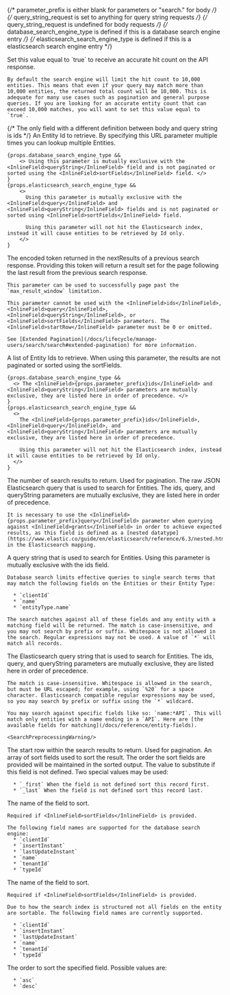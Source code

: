 
{/*  parameter_prefix is either blank for parameters or "search." for body */}
{/*  query_string_request is set to anything for query string requests */}
{/*  query_string_request is undefined for body requests */}
{/*  database_search_engine_type is defined if this is a database search engine entry */}
{/*  elasticsearch_search_engine_type is defined if this is a elasticsearch search engine entry */}

<APIBlock>
  <APIField name={props.parameter_prefix + "accurateTotal"} type="Boolean" optional defaults="false">
    Set this value equal to `true` to receive an accurate hit count on the API response.

    By default the search engine will limit the hit count to 10,000 entities. This means that even if your query may match more than 10,000 entities, the returned total count will be 10,000. This is adequate for many use cases such as pagination and general purpose queries. If you are looking for an accurate entity count that can exceed 10,000 matches, you will want to set this value equal to `true`.
  </APIField>
  {/*  The only field with a different definition between body and query string is ids */}
  <APIField name={props.parameter_prefix + "ids"} type="UUID" optional renderif={!!props.query_string_request}>
    An Entity Id to retrieve. By specifying this URL parameter multiple times you can lookup multiple Entities.

    {props.database_search_engine_type &&
        <> Using this parameter is mutually exclusive with the <InlineField>queryString</InlineField> field and is not paginated or sorted using the <InlineField>sortFields</InlineField> field. </>
    }
    {props.elasticsearch_search_engine_type &&
        <>
          Using this parameter is mutually exclusive with the <InlineField>query</InlineField> and <InlineField>queryString</InlineField> fields and is not paginated or sorted using <InlineField>sortFields</InlineField> field.

          Using this parameter will not hit the Elasticsearch index, instead it will cause entities to be retrieved by Id only.
        </>
    }
  </APIField>
  <APIField name="nextResults" type="String" optional since="1.48.0" renderif={!!props.elasticsearch_search_engine_type}>
    The encoded token returned in the <InlineField>nextResults</InlineField> of a previous search response. Providing this token will return a result set for the page following the last result from the previous search response.
    
    This parameter can be used to successfully page past the `max_result_window` limitation.

    This parameter cannot be used with the <InlineField>ids</InlineField>, <InlineField>query</InlineField>, <InlineField>queryString</InlineField>, or <InlineField>sortFields</InlineField> parameters. The <InlineField>startRow</InlineField> parameter must be 0 or omitted.

    See [Extended Pagination](/docs/lifecycle/manage-users/search/search#extended-pagination) for more information.
  </APIField>
  <APIField name={props.parameter_prefix + "ids"} type="Boolean" optional defaults="false" renderif={!props.query_string_request}>
    A list of Entity Ids to retrieve. When using this parameter, the results are not paginated or sorted using the <InlineField>sortFields</InlineField>.

    {props.database_search_engine_type &&
      <> The <InlineField>{props.parameter_prefix}ids</InlineField> and <InlineField>queryString</InlineField> parameters are mutually exclusive, they are listed here in order of precedence. </>
    }
    {props.elasticsearch_search_engine_type &&
      <>
        The <InlineField>{props.parameter_prefix}ids</InlineField>, <InlineField>query</InlineField>, and <InlineField>queryString</InlineField> parameters are mutually exclusive, they are listed here in order of precedence.

        Using this parameter will not hit the Elasticsearch index, instead it will cause entities to be retrieved by Id only.
      </>
    }
  </APIField>
  <APIField name={props.parameter_prefix + "numberOfResults"} type="Boolean" optional defaults="25">
    The number of search results to return. Used for pagination.
  </APIField>
  <APIField name={props.parameter_prefix + "query"} type="String" optional renderif={!!props.elasticsearch_search_engine_type}>
    The raw JSON Elasticsearch query that is used to search for Entities.  The <InlineField>ids</InlineField>, <InlineField>query</InlineField>, and <InlineField>queryString</InlineField>  parameters are mutually exclusive, they are listed here in order of precedence.

    It is necessary to use the <InlineField>{props.parameter_prefix}query</InlineField> parameter when querying against <InlineField>grants</InlineField> in order to achieve expected results, as this field is defined as a [nested datatype](https://www.elastic.co/guide/en/elasticsearch/reference/6.3/nested.html) in the Elasticsearch mapping.
  </APIField>
  <APIField name={props.parameter_prefix + "queryString"} type="String" optional renderif={!!props.database_search_engine_type}>
    A query string that is used to search for Entities. Using this parameter is mutually exclusive with the <InlineField>ids</InlineField> field.

    Database search limits effective queries to single search terms that may match the following fields on the Entities or their Entity Type:

      * `clientId`
      * `name`
      * `entityType.name`

    The search matches against all of these fields and any entity with a matching field will be returned. The match is case-insensitive, and you may not search by prefix or suffix. Whitespace is not allowed in the search. Regular expressions may not be used. A value of `*` will match all records.
  </APIField>
  <APIField name={props.parameter_prefix + "queryString"} type="String" optional renderif={!!props.elasticsearch_search_engine_type}>
    The Elasticsearch query string that is used to search for Entities.  The <InlineField>ids</InlineField>, <InlineField>query</InlineField>, and <InlineField>queryString</InlineField>  parameters are mutually exclusive, they are listed here in order of precedence.

    The match is case-insensitive. Whitespace is allowed in the search, but must be URL escaped; for example, using `%20` for a space character. Elasticsearch compatible regular expressions may be used, so you may search by prefix or suffix using the `*` wildcard.

    You may search against specific fields like so: `name:*API`. This will match only entities with a name ending in a `API`. Here are [the available fields for matching](/docs/reference/entity-fields).

    <SearchPreprocessingWarning/>
  </APIField>
  <APIField name={props.parameter_prefix + "startRow"} type="Integer" optional defaults="0">
    The start row within the search results to return. Used for pagination.
  </APIField>
  <APIField name={props.parameter_prefix + "sortFields"} type="Array" optional>
    An array of sort fields used to sort the result. The order the sort fields are provided will be maintained in the sorted output.
  </APIField>
  <APIField name={props.parameter_prefix + "sortFields[x].missing"} type="String" optional defaults="_last" renderif={!!props.elasticsearch_search_engine_type}>
    The value to substitute if this field is not defined. Two special values may be used:

      * `_first` When the field is not defined sort this record first.
      * `_last` When the field is not defined sort this record last.
  </APIField>
  <APIField name={props.parameter_prefix + "sortFields[x].name"} type="String" optional renderif={!!props.database_search_engine_type}>
    The name of the field to sort.

    Required if <InlineField>sortFields</InlineField> is provided.

    The following field names are supported for the database search engine:
      * `clientId`
      * `insertInstant`
      * `lastUpdateInstant`
      * `name`
      * `tenantId`
      * `typeId`
  </APIField>
  <APIField name={props.parameter_prefix + "sortFields[x].name"} type="String" optional renderif={!!props.elasticsearch_search_engine_type}>
    The name of the field to sort.

    Required if <InlineField>sortFields</InlineField> is provided.

    Due to how the search index is structured not all fields on the entity are sortable. The following field names are currently supported.

      * `clientId`
      * `insertInstant`
      * `lastUpdateInstant`
      * `name`
      * `tenantId`
      * `typeId`
  </APIField>
  <APIField name={props.parameter_prefix + "sortFields[x].order"} type="String" optional defaults="asc">
    The order to sort the specified field. Possible values are:

      * `asc`
      * `desc`
  </APIField>
</APIBlock>
